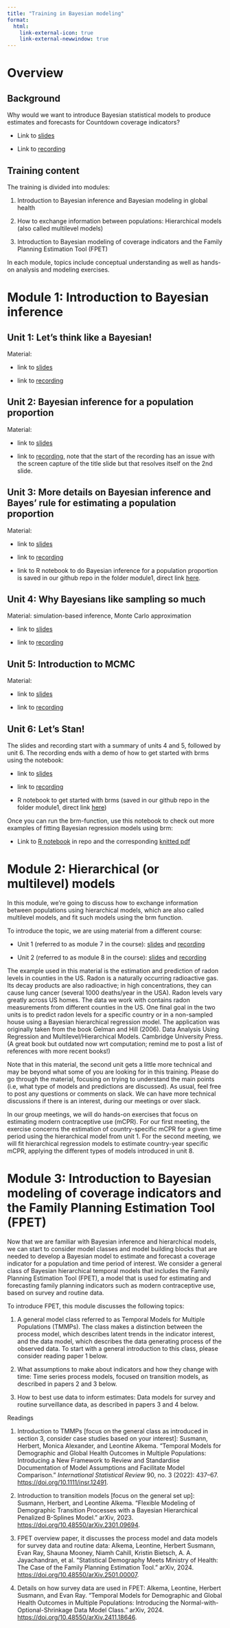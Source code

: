 ```yaml
---
title: "Training in Bayesian modeling"
format:
  html:
    link-external-icon: true
    link-external-newwindow: true
---
```


# Overview

## Background

Why would we want to introduce Bayesian statistical models to produce estimates and forecasts for Countdown coverage indicators?

-   Link to [slides](https://drive.google.com/file/d/1NP_WYZ5ffhWL1b4AY8v0Kd4HFWwMx8_w/view?usp=sharing "Slides 0 intro")

-   Link to [recording](https://drive.google.com/file/d/1XREbv8VWpi_EwR86b_jazfzv0BxsA-e5/view?usp=drive_link "Recoding 0 intro")

## Training content

The training is divided into modules:

1.  Introduction to Bayesian inference and Bayesian modeling in global health

2.  How to exchange information between populations: Hierarchical models (also called multilevel models)

3.  Introduction to Bayesian modeling of coverage indicators and the Family Planning Estimation Tool (FPET)

In each module, topics include conceptual understanding as well as hands-on analysis and modeling exercises.

# Module 1: Introduction to Bayesian inference

## Unit 1: Let’s think like a Bayesian!

Material:

-   link to [slides](https://drive.google.com/file/d/1z9NJUKhz69qRXmkAG9oUQwf897amQBMX/view?usp=sharing)

-   link to [recording](https://drive.google.com/file/d/1iCdMeuFPDq-WXhSOat8dH748pndwi9CL/view?usp=sharing)

## Unit 2: Bayesian inference for a population proportion

Material:

-   link to [slides](https://drive.google.com/file/d/1EiTjmIk7b0hTnQuV7Y7BcIr4xGi_nPMG/view?usp=sharing)

-   link to [recording](https://drive.google.com/file/d/13G8Ww5woPQ-vUDsxZyS4psiIGANfOFSL/view?usp=sharing), note that the start of the recording has an issue with the screen capture of the title slide but that resolves itself on the 2nd slide.

## Unit 3: More details on Bayesian inference and Bayes’ rule for estimating a population proportion

Material:

-   link to [slides](https://drive.google.com/file/d/1AcOfCtARyVf11UpO3bAucVHam1tzAEKa/view?usp=sharing)

-   link to [recording](https://drive.google.com/file/d/1iWz9xb3bLm4HK3FQDXJ5UUVNW7tqlhda/view?usp=sharing)

-   link to R notebook to do Bayesian inference for a population proportion is saved in our github repo in the folder module1, direct link [here](https://github.com/AlkemaLab/BayesCoverageTraining/blob/main/module1_intro2bayes/everythingisnormal.Rmd).

## Unit 4: Why Bayesians like sampling so much

Material: simulation-based inference, Monte Carlo approximation

-   link to [slides](https://drive.google.com/file/d/17i2EpJstz3RiotKdiqNtv9EtN-4lOx8I/view?usp=sharing)

-   link to [recording](https://drive.google.com/file/d/1KsYvfjG-sFcVnBoqDhMBi8dZFqUqmzOL/view?usp=sharing)

## Unit 5: Introduction to MCMC

Material:

-   link to [slides](https://drive.google.com/file/d/116QZYxGuqqjy2PuptFHPbUvpLBFVAyJp/view?usp=sharing)

-   link to [recording](https://drive.google.com/file/d/1zndVu8Ax1zpJrFwq61CTOGtIger7QCHt/view?usp=sharing)

## Unit 6: Let's Stan!

The slides and recording start with a summary of units 4 and 5, followed by unit 6. The recording ends with a demo of how to get started with brms using the notebook:

-   link to [slides](https://drive.google.com/file/d/144IS40rfKVEiArZIVZJ8bWyR01pHsb1i/view?usp=sharing)

-   link to [recording](https://drive.google.com/file/d/1EH3j-qUFnmkA-gA008ETax--cYXBb77r/view?usp=sharing)

-   R notebook to get started with brms (saved in our github repo in the folder module1, direct link [here](https://github.com/AlkemaLab/BayesCoverageTraining/blob/main/module1_intro2bayes/brms_gettingstarted.Rmd))

Once you can run the brm-function, use this notebook to check out more examples of fitting Bayesian regression models using brm:

-   Link to [R notebook](https://github.com/AlkemaLab/BayesCoverageTraining/blob/main/module1_intro2bayes/brms_fitregressionmodels.Rmd) in repo and the corresponding [knitted pdf](https://drive.google.com/file/d/1T6Juh2eg3CULtVHnpLzPwoJ7Xu4_1Tkx/view?usp=sharing)

# Module 2: Hierarchical (or multilevel) models

In this module, we're going to discuss how to exchange information between populations using hierarchical models, which are also called multilevel models, and fit such models using the brm function.

To introduce the topic, we are using material from a different course:

-   Unit 1 (referred to as module 7 in the course): [slides](https://umass-my.sharepoint.com/:b:/g/personal/lalkema_umass_edu/ERv8djoD_rdDjCy9a5ayYOQBNDZZt2nBzCCZ2otWzMJgBg?e=d0c2rC) and [recording](https://umass-my.sharepoint.com/:v:/g/personal/lalkema_umass_edu/EYH_zu8bguFNnsMel7NerxIBYwe1geB4bA9_jvviBJs7zw?nav=eyJyZWZlcnJhbEluZm8iOnsicmVmZXJyYWxBcHAiOiJPbmVEcml2ZUZvckJ1c2luZXNzIiwicmVmZXJyYWxBcHBQbGF0Zm9ybSI6IldlYiIsInJlZmVycmFsTW9kZSI6InZpZXciLCJyZWZlcnJhbFZpZXciOiJNeUZpbGVzTGlua0NvcHkifX0&e=UCLcFW)

-   Unit 2 (referred to as module 8 in the course): [slides](https://umass-my.sharepoint.com/:b:/g/personal/lalkema_umass_edu/EboMuHtYaJRAj3mY_jC0_lUBfY0z5jThL6JWKR9kidRO-g?e=FIgXW5) and [recording](https://umass-my.sharepoint.com/:v:/g/personal/lalkema_umass_edu/EcpihxEcPwlCpH0p2GDT2hcBtlntRxc8dtS0FkYlAWbnZA?nav=eyJyZWZlcnJhbEluZm8iOnsicmVmZXJyYWxBcHAiOiJPbmVEcml2ZUZvckJ1c2luZXNzIiwicmVmZXJyYWxBcHBQbGF0Zm9ybSI6IldlYiIsInJlZmVycmFsTW9kZSI6InZpZXciLCJyZWZlcnJhbFZpZXciOiJNeUZpbGVzTGlua0NvcHkifX0&e=Owprd0)

The example used in this material is the estimation and prediction of radon levels in counties in the US. Radon is a naturally occurring radioactive gas. Its decay products are also radioactive; in high concentrations, they can cause lung cancer (several 1000 deaths/year in the USA). Radon levels vary greatly across US homes. The data we work with contains radon measurements from different counties in the US. One final goal in the two units is to predict radon levels for a specific country or in a non-sampled house using a Bayesian hierarchical regression model. The application was originally taken from the book Gelman and Hill (2006). Data Analysis Using Regression and Multilevel/Hierarchical Models. Cambridge University Press.[ ](http://umass.worldcat.org/title/data-analysis-using-regression-and-multilevelhierarchical-models/oclc/67375137&referer=brief_results)(A great book but outdated now wrt computation; remind me to post a list of references with more recent books!)

Note that in this material, the second unit gets a little more technical and may be beyond what some of you are looking for in this training. Please do go through the material, focusing on trying to understand the main points (i.e, what type of models and predictions are discussed). As usual, feel free to post any questions or comments on slack. We can have more technical discussions if there is an interest, during our meetings or over slack.

In our group meetings, we will do hands-on exercises that focus on estimating modern contraceptive use (mCPR). For our first meeting, the exercise concerns the estimation of country-specific mCPR for a given time period using the hierarchical model from unit 1. For the second meeting, we will fit hierarchical regression models to estimate country-year specific mCPR, applying the different types of models introduced in unit 8.

# **Module 3:** Introduction to Bayesian modeling of coverage indicators and the Family Planning Estimation Tool (FPET)

Now that we are familiar with Bayesian inference and hierarchical models, we can start to consider model classes and model building blocks that are needed to develop a Bayesian model to estimate and forecast a coverage indicator for a population and time period of interest. We consider a general class of Bayesian hierarchical temporal models that includes the Family Planning Estimation Tool (FPET), a model that is used for estimating and forecasting family planning indicators such as modern contraceptive use, based on survey and routine data. 

To introduce FPET, this module discusses the following topics:

1.  A general model class referred to as Temporal Models for Multiple Populations (TMMPs). The class makes a distinction between the process model, which describes latent trends in the indicator interest, and the data model, which describes the data generating process of the observed data. To start with a general introduction to this class, please consider reading paper 1 below.

2.  What assumptions to make about indicators and how they change with time: Time series process models, focused on transition models, as described in papers 2 and 3 below.  

3.  How to best use data to inform estimates: Data models for survey and routine surveillance data, as described in papers 3 and 4 below.   

Readings

1.  Introduction to TMMPs \[focus on the general class as introduced in section 3, consider case studies based on your interest\]: Susmann, Herbert, Monica Alexander, and Leontine Alkema. “Temporal Models for Demographic and Global Health Outcomes in Multiple Populations: Introducing a New Framework to Review and Standardise Documentation of Model Assumptions and Facilitate Model Comparison.” *International Statistical Review* 90, no. 3 (2022): 437–67. <https://doi.org/10.1111/insr.12491>.

2.  Introduction to transition models \[focus on the general set up\]: Susmann, Herbert, and Leontine Alkema. “Flexible Modeling of Demographic Transition Processes with a Bayesian Hierarchical Penalized B-Splines Model.” arXiv, 2023. <https://doi.org/10.48550/arXiv.2301.09694>.

3.  FPET overview paper, it discusses the process model and data models for survey data and routine data: Alkema, Leontine, Herbert Susmann, Evan Ray, Shauna Mooney, Niamh Cahill, Kristin Bietsch, A. A. Jayachandran, et al. “Statistical Demography Meets Ministry of Health: The Case of the Family Planning Estimation Tool.” arXiv, 2024. <https://doi.org/10.48550/arXiv.2501.00007>.

4.  Details on how survey data are used in FPET: Alkema, Leontine, Herbert Susmann, and Evan Ray. “Temporal Models for Demographic and Global Health Outcomes in Multiple Populations: Introducing the Normal-with-Optional-Shrinkage Data Model Class.” arXiv, 2024. <https://doi.org/10.48550/arXiv.2411.18646>.
